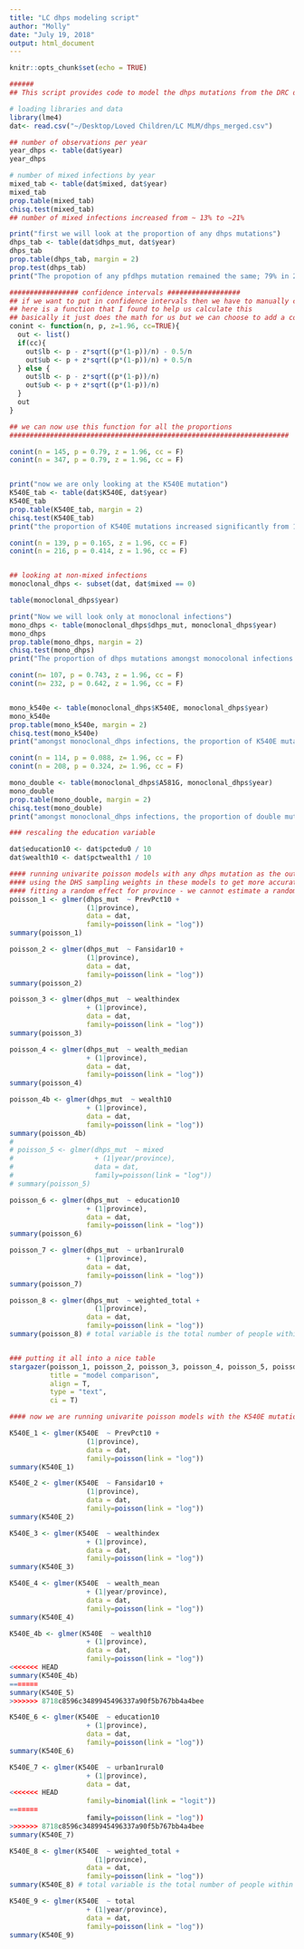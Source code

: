 ```yaml
---
title: "LC dhps modeling script"
author: "Molly"
date: "July 19, 2018"
output: html_document
---
```


```r
knitr::opts_chunk$set(echo = TRUE)
```

```r
###### 
## This script provides code to model the dhps mutations from the DRC drug resistance data set 

```

```r
# loading libraries and data 
library(lme4)
dat<- read.csv("~/Desktop/Loved Children/LC MLM/dhps_merged.csv")

```

```r
## number of observations per year 
year_dhps <- table(dat$year)
year_dhps

# number of mixed infections by year 
mixed_tab <- table(dat$mixed, dat$year)
mixed_tab
prop.table(mixed_tab)
chisq.test(mixed_tab)
## number of mixed infections increased from ~ 13% to ~21% 

print("first we will look at the proportion of any dhps mutations") 
dhps_tab <- table(dat$dhps_mut, dat$year)
dhps_tab
prop.table(dhps_tab, margin = 2)
prop.test(dhps_tab)
print("The propotion of any pfdhps mutation remained the same; 79% in 2007 and 76% in 2013 (p = 0.51")

################# confidence intervals ##################
## if we want to put in confidence intervals then we have to manually calculate them 
## here is a function that I found to help us calculate this 
## basically it just does the math for us but we can choose to add a continuity correction or not 
conint <- function(n, p, z=1.96, cc=TRUE){
  out <- list()
  if(cc){
    out$lb <- p - z*sqrt((p*(1-p))/n) - 0.5/n
    out$ub <- p + z*sqrt((p*(1-p))/n) + 0.5/n
  } else {
    out$lb <- p - z*sqrt((p*(1-p))/n)
    out$ub <- p + z*sqrt((p*(1-p))/n)
  }
  out
}

## we can now use this function for all the proportions 
#####################################################################

conint(n = 145, p = 0.79, z = 1.96, cc = F)
conint(n = 347, p = 0.79, z = 1.96, cc = F)


print("now we are only looking at the K540E mutation")
K540E_tab <- table(dat$K540E, dat$year)
K540E_tab
prop.table(K540E_tab, margin = 2)
chisq.test(K540E_tab)
print("the proportion of K540E mutations increased significantly from 17% in 2007 to 41% in 2013 (p<0.001) ")

conint(n = 139, p = 0.165, z = 1.96, cc = F)
conint(n = 216, p = 0.414, z = 1.96, cc = F)


## looking at non-mixed infections 
monoclonal_dhps <- subset(dat, dat$mixed == 0)

table(monoclonal_dhps$year)

print("Now we will look only at monoclonal infections")
mono_dhps <- table(monoclonal_dhps$dhps_mut, monoclonal_dhps$year)
mono_dhps
prop.table(mono_dhps, margin = 2)
chisq.test(mono_dhps)
print("The proportion of dhps mutations amongst monocolonal infections increased")

conint(n= 107, p = 0.743, z = 1.96, cc = F)
conint(n= 232, p = 0.642, z = 1.96, cc = F)


mono_k540e <- table(monoclonal_dhps$K540E, monoclonal_dhps$year)
mono_k540e
prop.table(mono_k540e, margin = 2)
chisq.test(mono_k540e)
print("amongst monoclonal_dhps infections, the proportion of K540E mutations increased from 9% to 32% (p <0.01)")

conint(n = 114, p = 0.088, z= 1.96, cc = F)
conint(n = 208, p = 0.324, z= 1.96, cc = F)

mono_double <- table(monoclonal_dhps$A581G, monoclonal_dhps$year)
mono_double
prop.table(mono_double, margin = 2)
chisq.test(mono_double)
print("amongst monoclonal_dhps infections, the proportion of double mutatants increased from 3% to 11% (p = 0.02)")

```

```r
### rescaling the education variable 

dat$education10 <- dat$pctedu0 / 10
dat$wealth10 <- dat$pctwealth1 / 10
```


```r
#### running univarite poisson models with any dhps mutation as the outcome 
#### using the DHS sampling weights in these models to get more accurate estimates 
#### fitting a random effect for province - we cannot estimate a random effect for year since there are only two years --- we can adjust for year as a covariate 
poisson_1 <- glmer(dhps_mut  ~ PrevPct10 +
                   (1|province), 
                   data = dat, 
                   family=poisson(link = "log"))
summary(poisson_1)

poisson_2 <- glmer(dhps_mut  ~ Fansidar10 + 
                   (1|province), 
                   data = dat, 
                   family=poisson(link = "log"))
summary(poisson_2)

poisson_3 <- glmer(dhps_mut  ~ wealthindex 
                   + (1|province), 
                   data = dat, 
                   family=poisson(link = "log"))
summary(poisson_3)

poisson_4 <- glmer(dhps_mut  ~ wealth_median 
                   + (1|province), 
                   data = dat, 
                   family=poisson(link = "log"))
summary(poisson_4)

poisson_4b <- glmer(dhps_mut  ~ wealth10 
                   + (1|province), 
                   data = dat, 
                   family=poisson(link = "log"))
summary(poisson_4b)
# 
# poisson_5 <- glmer(dhps_mut  ~ mixed 
#                    + (1|year/province), 
#                    data = dat, 
#                    family=poisson(link = "log"))
# summary(poisson_5)

poisson_6 <- glmer(dhps_mut  ~ education10
                   + (1|province), 
                   data = dat, 
                   family=poisson(link = "log"))
summary(poisson_6)

poisson_7 <- glmer(dhps_mut  ~ urban1rural0 
                   + (1|province), 
                   data = dat, 
                   family=poisson(link = "log"))
summary(poisson_7)

poisson_8 <- glmer(dhps_mut  ~ weighted_total + 
                     (1|province), 
                   data = dat, 
                   family=poisson(link = "log"))
summary(poisson_8) # total variable is the total number of people within that DHS cluster -- proxy for population density


### putting it all into a nice table 
stargazer(poisson_1, poisson_2, poisson_3, poisson_4, poisson_5, poisson_6, poisson_7, poisson_9, 
          title = "model comparison", 
          align = T, 
          type = "text",
          ci = T)

```

```r
#### now we are running univarite poisson models with the K540E mutation as the outcome 

K540E_1 <- glmer(K540E  ~ PrevPct10 +
                   (1|province), 
                   data = dat, 
                   family=poisson(link = "log"))
summary(K540E_1)

K540E_2 <- glmer(K540E  ~ Fansidar10 + 
                   (1|province), 
                   data = dat, 
                   family=poisson(link = "log"))
summary(K540E_2)

K540E_3 <- glmer(K540E  ~ wealthindex 
                   + (1|province), 
                   data = dat, 
                   family=poisson(link = "log"))
summary(K540E_3)

K540E_4 <- glmer(K540E  ~ wealth_mean 
                   + (1|year/province), 
                   data = dat, 
                   family=poisson(link = "log"))
summary(K540E_4)

K540E_4b <- glmer(K540E  ~ wealth10
                   + (1|province), 
                   data = dat, 
                   family=poisson(link = "log"))
<<<<<<< HEAD
summary(K540E_4b)
=======
summary(K540E_5)
>>>>>>> 8718c8596c3489945496337a90f5b767bb4a4bee

K540E_6 <- glmer(K540E  ~ education10 
                   + (1|province), 
                   data = dat, 
                   family=poisson(link = "log"))
summary(K540E_6)

K540E_7 <- glmer(K540E  ~ urban1rural0 
                   + (1|province), 
                   data = dat, 
<<<<<<< HEAD
                   family=binomial(link = "logit"))
=======
                   family=poisson(link = "log"))
>>>>>>> 8718c8596c3489945496337a90f5b767bb4a4bee
summary(K540E_7)

K540E_8 <- glmer(K540E  ~ weighted_total + 
                     (1|province), 
                   data = dat, 
                   family=poisson(link = "log"))
summary(K540E_8) # total variable is the total number of people within that DHS cluster -- proxy for population density

K540E_9 <- glmer(K540E  ~ total 
                   + (1|year/province), 
                   data = dat, 
                   family=poisson(link = "log"))
summary(K540E_9) 
```

